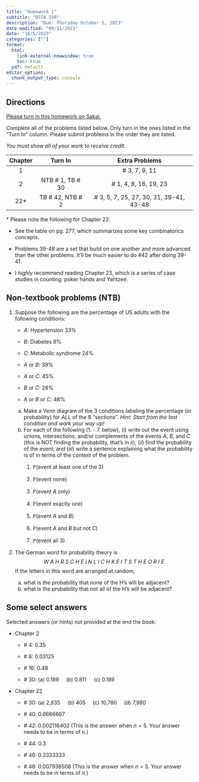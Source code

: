 ```yaml
---
title: "Homework 1"
subtitle: "BSTA 550"
description: "Due: Thursday October 5, 2023"
date-modified: "09/11/2023"
date: "10/5/2023"
categories: [""]
format: 
  html: 
    link-external-newwindow: true
    toc: true
  pdf: default 
editor_options: 
  chunk_output_type: console
---
```


## Directions

[Please turn in this homework on Sakai.](https://sakai.ohsu.edu/portal/site/BSTA-550-1-12619-F23/tool/085b18e7-8118-4a51-ace5-0255aa46136e?panel=Main)

Complete all of the problems listed below. Only turn in the ones listed in the "Turn In" column. Please submit problems in the order they are listed.

*You must show all of your work to receive credit.*

::: center
| Chapter |      Turn In       |              Extra Problems              |
|:-------:|:------------------:|:----------------------------------------:|
|    1    |                    |              \# 3, 7, 9, 11              |
|    2    | NTB \# 1, TB \# 30 |          \# 1, 4, 8, 16, 19, 23          |
|  22\*   | TB \# 42, NTB \# 2 | \# 3, 5, 7, 25, 27, 30, 31, 39-41, 43-48 |
:::

\* Please note the following for Chapter 22:

-   See the table on pg. 277, which summarizes some key combinatorics concepts.

-   Problems 39-48 are a set that build on one another and more advanced than the other problems. It'll be much easier to do #42 after doing 39-41.

-   I *highly* recommend reading Chapter 23, which is a series of case studies in counting: poker hands and Yahtzee.

## Non-textbook problems (NTB)

1.  Suppose the following are the percentage of US adults with the following conditions:

    -   $A$: Hypertension 33%

    -   $B$: Diabetes 9%

    -   $C$: Metabolic syndrome 24%

    -   $A$ or $B$: 39%

    -   $A$ or $C$: 45%

    -   $B$ or $C$: 28%

    -   $A$ or $B$ or $C$: 48%

    a.  Make a Venn diagram of the 3 conditions labeling the percentage (or probability) for *ALL* of the 8 "sections". *Hint: Start from the last condition and work your way up!*
    b.  For each of the following (1. - 7. below), ($i$) write out the event using unions, intersections, and/or complements of the events $A$, $B$, and $C$ (this is NOT finding the probability, that's in $ii$); ($ii$) find the probability of the event; and ($iii$) write a sentence explaining what the probability is of in terms of the context of the problem.
        1.  $\mathbb{P}$(event at least one of the 3)

        2.  $\mathbb{P}$(event none)

        3.  $\mathbb{P}$(event $A$ only)

        4.  $\mathbb{P}$(event exactly one)

        5.  $\mathbb{P}$(event $A$ and $B$)

        6.  $\mathbb{P}$(event $A$ and $B$ but not $C$)

        7.  $\mathbb{P}$(event all 3)

2.  The German word for probability theory is $$W\ A\ H\ R\ S\ C\ H\ E\ I\ N\ L\ I\ C\ H\ K\ E\ I\ T\ S\ T\ H\ E\ O\ R\ I\ E$$ If the letters in this word are arranged at random,

    a.  what is the probability that none of the H's will be adjacent?
    b.  what is the probability that not all of the H's will be adjacent?

## Some select answers

Selected answers (or hints) not provided at the end the book:

-   Chapter 2

    -   \# 4: 0.35

    -   \# 8: 0.03125

    -   \# 16: 0.48

    -   \# 30: (a) 0.189     (b) 0.811     (c) 0.189

-   Chapter 22

    -   \# 30: (a) 2,835     (b) 405     (c) 10,780     (d) 7,980

    -   \# 40: 0.6666667

    -   \# 42: 0.002116402 (This is the answer when $n=5$. Your answer needs to be in terms of $n$.)

    -   \# 44: 0.3

    -   \# 46: 0.3333333

    -   \# 48: 0.007936508 (This is the answer when $n=5$. Your answer needs to be in terms of $n$.)
